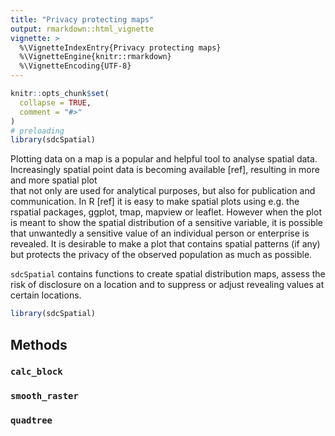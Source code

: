 ```yaml
---
title: "Privacy protecting maps"
output: rmarkdown::html_vignette
vignette: >
  %\VignetteIndexEntry{Privacy protecting maps}
  %\VignetteEngine{knitr::rmarkdown}
  %\VignetteEncoding{UTF-8}
---
```


```r
knitr::opts_chunk$set(
  collapse = TRUE,
  comment = "#>"
)
# preloading
library(sdcSpatial)
```
Plotting data on a map is a popular and helpful tool to analyse spatial data. Increasingly spatial point
data is becoming available [ref], resulting in more and more spatial plot  
that not only are used for analytical purposes, but also for publication and communication. 
In R [ref] it is easy to make spatial plots using e.g. the rspatial packages, ggplot, tmap, mapview or leaflet. However when the plot is meant to show the spatial distribution of a sensitive variable, it is possible that unwantedly a sensitive value of an individual person or enterprise is revealed. 
It is desirable to make a plot that contains spatial patterns (if any) but protects the privacy of the 
observed population as much as possible.

`sdcSpatial` contains  functions to create spatial distribution maps, assess the risk of disclosure on a location and to suppress or adjust revealing values at certain locations.

```r
library(sdcSpatial)
```

## Methods

### `calc_block`

### `smooth_raster`

### `quadtree`
